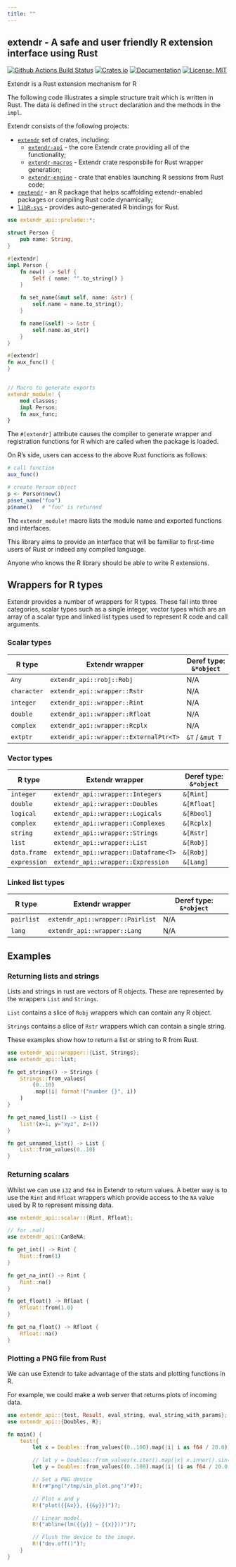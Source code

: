 ```yaml
---
title: ""
---
```


## extendr - A safe and user friendly R extension interface using Rust

[![Github Actions Build
Status](https://github.com/extendr/extendr/workflows/Tests/badge.svg)](https://github.com/extendr/extendr/actions)
[![Crates.io](https://img.shields.io/crates/v/extendr-api.svg)](https://crates.io/crates/extendr-api)
[![Documentation](https://docs.rs/extendr-api/badge.svg)](https://docs.rs/extendr-api)
[![License:
MIT](https://img.shields.io/badge/License-MIT-yellow.svg)](https://opensource.org/licenses/MIT)

Extendr is a Rust extension mechanism for R

The following code illustrates a simple structure trait which is written in
Rust. The data is defined in the `struct` declaration and the methods in the
`impl`.

Extendr consists of the following projects:

-   [`extendr`](https://extendr.github.io/extendr) set of crates, including:
    -   [`extendr-api`](https://extendr.github.io/extendr/extendr_api) - the
        core Extendr crate providing all of the functionality;
    -   [`extendr-macros`](https://extendr.github.io/extendr/extendr_macros) -
        Extendr crate responsbile for Rust wrapper generation;
    -   [`extendr-engine`](https://extendr.github.io/extendr/extendr_engine) -
        crate that enables launching R sessions from Rust code;
-   [`rextendr`](https://extendr.github.io/rextendr) - an R package that helps
    scaffolding extendr-enabled packages or compiling Rust code dynamically;
-   [`libR-sys`](https://extendr.github.io/libR-sys/libR_sys) - provides
    auto-generated R bindings for Rust.

``` rust
use extendr_api::prelude::*;

struct Person {
    pub name: String,
}

#[extendr]
impl Person {
    fn new() -> Self {
        Self { name: "".to_string() }
    }

    fn set_name(&mut self, name: &str) {
        self.name = name.to_string();
    }

    fn name(&self) -> &str {
        self.name.as_str()
    }
}

#[extendr]
fn aux_func() {
}


// Macro to generate exports
extendr_module! {
    mod classes;
    impl Person;
    fn aux_func;
}
```

The `#[extendr]` attribute causes the compiler to generate wrapper and
registration functions for R which are called when the package is loaded.

On R's side, users can access to the above Rust functions as follows:

``` r
# call function
aux_func()

# create Person object
p <- Person$new()
p$set_name("foo")
p$name()   # "foo" is returned
```

The `extendr_module!` macro lists the module name and exported functions and
interfaces.

This library aims to provide an interface that will be familiar to first-time
users of Rust or indeed any compiled language.

Anyone who knows the R library should be able to write R extensions.

## Wrappers for R types

Extendr provides a number of wrappers for R types. These fall into three
categories, scalar types such as a single integer, vector types which are an
array of a scalar type and linked list types used to represent R code and call
arguments.

### Scalar types

| R type      | Extendr wrapper                        | Deref type: `&*object` |
|-------------|----------------------------------------|------------------------|
| `Any`       | `extendr_api::robj::Robj`              | N/A                    |
| `character` | `extendr_api::wrapper::Rstr`           | N/A                    |
| `integer`   | `extendr_api::wrapper::Rint`           | N/A                    |
| `double`    | `extendr_api::wrapper::Rfloat`         | N/A                    |
| `complex`   | `extendr_api::wrapper::Rcplx`          | N/A                    |
| `extptr`    | `extendr_api::wrapper::ExternalPtr<T>` | `&T` / `&mut T`        |

### Vector types

| R type       | Extendr wrapper                      | Deref type: `&*object` |
|--------------|--------------------------------------|------------------------|
| `integer`    | `extendr_api::wrapper::Integers`     | `&[Rint]`              |
| `double`     | `extendr_api::wrapper::Doubles`      | `&[Rfloat]`            |
| `logical`    | `extendr_api::wrapper::Logicals`     | `&[Rbool]`             |
| `complex`    | `extendr_api::wrapper::Complexes`    | `&[Rcplx]`             |
| `string`     | `extendr_api::wrapper::Strings`      | `&[Rstr]`              |
| `list`       | `extendr_api::wrapper::List`         | `&[Robj]`              |
| `data.frame` | `extendr_api::wrapper::Dataframe<T>` | `&[Robj]`              |
| `expression` | `extendr_api::wrapper::Expression`   | `&[Lang]`              |

### Linked list types

| R type     | Extendr wrapper                  | Deref type: `&*object` |
|------------|----------------------------------|------------------------|
| `pairlist` | `extendr_api::wrapper::Pairlist` | N/A                    |
| `lang`     | `extendr_api::wrapper::Lang`     | N/A                    |

## Examples

### Returning lists and strings

Lists and strings in rust are vectors of R objects. These are represented by the
wrappers `List` and `Strings`.

`List` contains a slice of `Robj` wrappers which can contain any R object.

`Strings` contains a slice of `Rstr` wrappers which can contain a single string.

These examples show how to return a list or string to R from Rust.

``` rust
use extendr_api::wrapper::{List, Strings};
use extendr_api::list;

fn get_strings() -> Strings {
    Strings::from_values(
        (0..10)
        .map(|i| format!("number {}", i))
    )
}

fn get_named_list() -> List {
    list!(x=1, y="xyz", z=())
}

fn get_unnamed_list() -> List {
    List::from_values(0..10)
}
```

### Returning scalars

Whilst we can use `i32` and `f64` in Extendr to return values. A better way is
to use the `Rint` and `Rfloat` wrappers which provide access to the `NA` value
used by R to represent missing data.

``` rust
use extendr_api::scalar::{Rint, Rfloat};

// for .na()
use extendr_api::CanBeNA;

fn get_int() -> Rint {
    Rint::from(1)
}

fn get_na_int() -> Rint {
    Rint::na()
}

fn get_float() -> Rfloat {
    Rfloat::from(1.0)
}

fn get_na_float() -> Rfloat {
    Rfloat::na()
}
```

### Plotting a PNG file from Rust

We can use Extendr to take advantage of the stats and plotting functions in R.

For example, we could make a web server that returns plots of incoming data.

``` rust
use extendr_api::{test, Result, eval_string, eval_string_with_params};
use extendr_api::{Doubles, R};

fn main() {
    test!{
        let x = Doubles::from_values((0..100).map(|i| i as f64 / 20.0));

        // let y = Doubles::from_values(x.iter().map(|x| x.inner().sin()));
        let y = Doubles::from_values((0..100).map(|i| (i as f64 / 20.0).sin()));

        // Set a PNG device
        R!(r#"png("/tmp/sin_plot.png")"#)?;

        // Plot x and y
        R!("plot({{&x}}, {{&y}})")?;

        // Linear model.
        R!("abline(lm({{y}} ~ {{x}}))")?;

        // Flush the device to the image.
        R!("dev.off()")?;
    }
}
```
